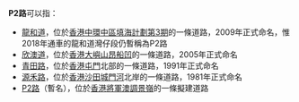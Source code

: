 '''P2路'''可以指：
*[[龍和道|龍和道]]，位於[[香港|香港]][[中環|中環]][[中環及灣仔填海計劃#中區填海計劃|中區填海計劃第3期]]的一條道路，2009年正式命名，惟2018年通車的龍和道灣仔段仍暫稱為P2路
*[[欣澳道|欣澳道]]，位於[[香港|香港]][[大嶼山|大嶼山]][[昂船凹|昂船凹]]的一條道路，2005年正式命名
*[[青田路|青田路]]，位於[[香港|香港]][[屯門|屯門]]北部的一條道路，1991年正式命名
*[[源禾路|源禾路]]，位於[[香港|香港]][[沙田_(香港)|沙田]][[城門河|城門河]]北岸的一條道路，1981年正式命名
*[[P2路_(將軍澳)|P2路]]（暫名），位於[[香港|香港]][[將軍澳|將軍澳]][[調景嶺|調景嶺]]的一條擬建道路

{{disambig|P|Cat=街道名消歧义}}